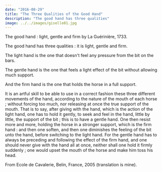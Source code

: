 ```yaml
---
date: "2016-08-29"
title: "The Three Qualities of the Good Hand"
description: "The good hand has three qualities"
image: ../../images/giselle01.jpg
---
```


The good hand : light, gentle and firm by La Guérinière, 1733.

The good hand has three qualities : it is light, gentle and firm.

The light hand is the one that doesn't feel any pressure from the bit on the bars.

The gentle hand is the one that feels a light effect of the bit without allowing much support.

And the firm hand is the one that holds the horse in a full support.

It is an artful skill to be able to use in a correct fashion these three different movements of the hand, according to the nature of the mouth of each horse ; without forcing too much, nor releasing at once the true support of the mouth. That is to say, after giving with the hand, which is the action of the light hand, one has to hold it gently, to seek and feel in the hand, little by little, the support of the bit ; this is to have a gentle hand. One then resist more and more, holding the horse in a stronger support, which is the firm hand : and then one soften, and then one diminishes the feeling of the bit unto the hand, before switching to the light hand. For the gentle hand has to always be preceding and following the effect of the firm hand, and one should never give with the hand all at once, neither shall one hold it firmly suddenly ; one would upset the mouth of the horse and make him toss his head.

From Ecole de Cavalerie, Belin, France, 2005 (translation is mine).
